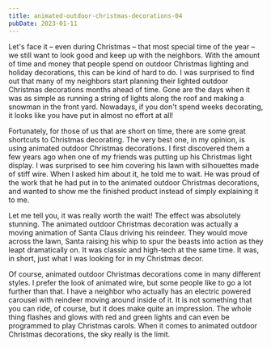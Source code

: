 ```yaml
---
title: animated-outdoor-christmas-decorations-04
pubDate: 2023-01-11
---
```


Let's face it – even during Christmas – that most special time of the year – we still want to look good and keep up with the neighbors. With the amount of time and money that people spend on outdoor Christmas lighting and holiday decorations, this can be kind of hard to do. I was surprised to find out that many of my neighbors start planning their lighted outdoor Christmas decorations months ahead of time. Gone are the days when it was as simple as running a string of lights along the roof and making a snowman in the front yard. Nowadays, if you don't spend weeks decorating, it looks like you have put in almost no effort at all!

Fortunately, for those of us that are short on time, there are some great shortcuts to Christmas decorating. The very best one, in my opinion, is using animated outdoor Christmas decorations. I first discovered them a few years ago when one of my friends was putting up his Christmas light display. I was surprised to see him covering his lawn with silhouettes made of stiff wire. When I asked him about it, he told me to wait. He was proud of the work that he had put in to the animated outdoor Christmas decorations, and wanted to show me the finished product instead of simply explaining it to me.

Let me tell you, it was really worth the wait! The effect was absolutely stunning. The animated outdoor Christmas decoration was actually a moving animation of Santa Claus driving his reindeer. They would move across the lawn,  Santa raising his whip to spur the beasts into action as they leapt dramatically on. It was classic and high-tech at the same time. It was, in short, just what I was looking for in my Christmas decor.

Of course, animated outdoor Christmas decorations come in many different styles. I prefer the look of animated wire, but some people like to go a lot further than that. I have a neighbor who actually has an electric powered carousel with reindeer moving around inside of it. It is not something that you can ride, of course, but it does make quite an impression. The whole thing flashes and glows with red and green lights and can even be programmed to play Christmas carols. When it comes to animated outdoor Christmas decorations, the sky really is the limit.